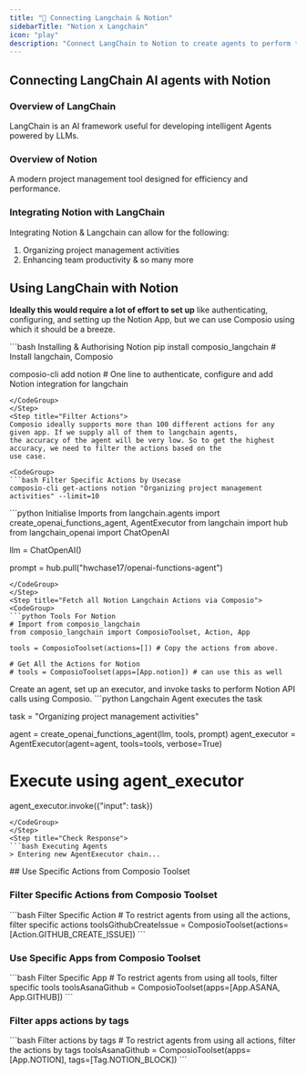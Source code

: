 ```yaml
---
title: "🚀 Connecting Langchain & Notion"
sidebarTitle: "Notion x Langchain"
icon: "play"
description: "Connect LangChain to Notion to create agents to perform tasks using natural language"
---
```


## Connecting LangChain AI agents with Notion

### Overview of LangChain

LangChain is an AI framework useful for developing intelligent Agents powered by LLMs.

### Overview of Notion

A modern project management tool designed for efficiency and performance.

### Integrating Notion with LangChain

Integrating Notion & Langchain can allow for the following:

1. Organizing project management activities
2. Enhancing team productivity
& so many more

## Using LangChain with Notion

<Steps>
<Step title="Setting Up the Environment">

**Ideally this would require a lot of effort to set up** like authenticating, configuring, and setting up the Notion App, but we can use Composio using which it should be a breeze.

<CodeGroup>
```bash Installing & Authorising Notion
pip install composio_langchain # Install langchain, Composio 

composio-cli add notion # One line to authenticate, configure and add Notion integration for langchain
```
</CodeGroup>
</Step>
<Step title="Filter Actions">
Composio ideally supports more than 100 different actions for any given app. If we supply all of them to langchain agents, 
the accuracy of the agent will be very low. So to get the highest accuracy, we need to filter the actions based on the 
use case.

<CodeGroup>
```bash Filter Specific Actions by Usecase
composio-cli get-actions notion "Organizing project management activities" --limit=10
```
</CodeGroup>

</Step>
<Step title="Import Base Packages">

<CodeGroup>
```python Initialise Imports
from langchain.agents import create_openai_functions_agent, AgentExecutor
from langchain import hub
from langchain_openai import ChatOpenAI


llm = ChatOpenAI()

prompt = hub.pull("hwchase17/openai-functions-agent")
```
</CodeGroup>
</Step>
<Step title="Fetch all Notion Langchain Actions via Composio">
<CodeGroup>
```python Tools For Notion
# Import from composio_langchain
from composio_langchain import ComposioToolset, Action, App

tools = ComposioToolset(actions=[]) # Copy the actions from above. 

# Get All the Actions for Notion
# tools = ComposioToolset(apps=[App.notion]) # can use this as well
```
</CodeGroup>
</Step>
<Step title="Execute the Agent">
Create an agent, set up an executor, and invoke tasks to perform Notion API calls using Composio. 
<CodeGroup>
```python Langchain Agent executes the task

task = "Organizing project management activities"

agent = create_openai_functions_agent(llm, tools, prompt)
agent_executor = AgentExecutor(agent=agent, tools=tools, verbose=True)

# Execute using agent_executor
agent_executor.invoke({"input": task})
```
</CodeGroup>
</Step>
<Step title="Check Response">
```bash Executing Agents
> Entering new AgentExecutor chain...
```
</Step>
</Steps>
## Use Specific Actions from Composio Toolset

### Filter Specific Actions from Composio Toolset

<CodeGroup>
```bash Filter Specific Action
# To restrict agents from using all the actions, filter specific actions
toolsGithubCreateIssue = ComposioToolset(actions=[Action.GITHUB_CREATE_ISSUE])
```
</CodeGroup>

### Use Specific Apps from Composio Toolset
<CodeGroup>
```bash Filter Specific App
# To restrict agents from using all tools, filter specific tools
toolsAsanaGithub = ComposioToolset(apps=[App.ASANA, App.GITHUB])
```
</CodeGroup>

### Filter apps actions by tags 
<CodeGroup>
```bash Filter actions by tags
# To restrict agents from using all actions, filter the actions by tags
toolsAsanaGithub = ComposioToolset(apps=[App.NOTION], tags=[Tag.NOTION_BLOCK])
```
</CodeGroup>

